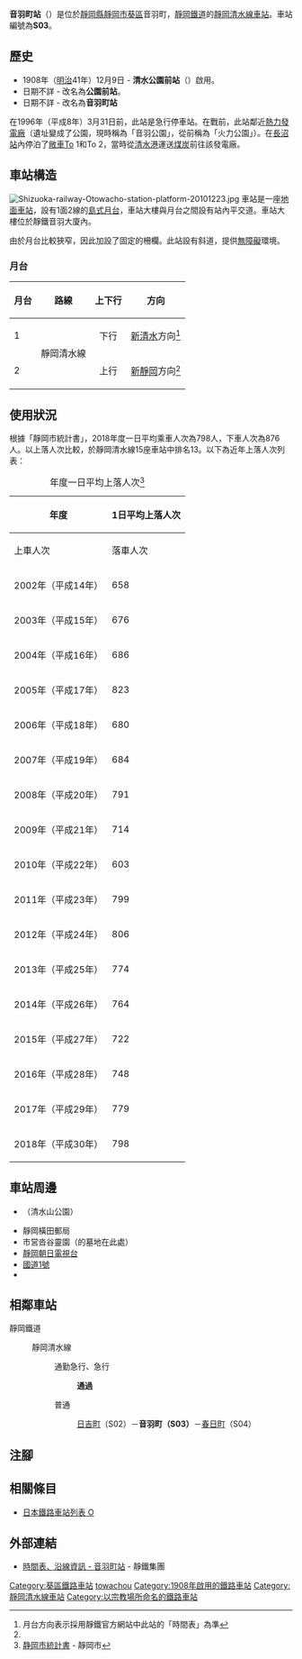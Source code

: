 {{NoteTA
|T=zh-hans:音羽町站;zh-hk:音羽町站;zh-tw:音羽町車站;
|1=zh-hans:音羽町站;zh-hk:音羽町站;zh-tw:音羽町車站;
}}
{{Infobox station
|公司色 = #3366FF
|站名 = 音羽町
|圖片 = Hiyoshichosta. Ekisha.jpg
|圖片說明 = 車站大樓（2017年3月）
|日文原名 = 音羽町
|平假名 = おとわちょう
|羅馬拼音 = Otowacho
|副站名 = 
|電報略號 = 
|所在地 = {{JPN}}[[靜岡縣|靜岡縣]][[靜岡市|靜岡市]][[葵區|葵區]]音羽町
|座標 = {{coord|34|58|42.11|N|138|23|45.62|E|type:railwaystation_region:JP-24|display=inline,title}}
|車站構造 = [[地面車站|地面車站]]
|月台配置 = 1面2線
|啟用年月日 = 1908年（明治41年）12月9日
|廢站年月日 = 
|乘客人數 = 798
|上下車人次 = 
|統計年度 = 2018
|轉車 = 
|全寬備註 = 
|adjacent = {{Adjacent stations|system=靜岡鐵道|line=靜岡清水線|left=日吉町|right=春日町|note-left=S02<br>0.5km|note-mid=S03<br>距離[[新靜岡站|新靜岡]]1.0km|note-right=S04<br>0.5km}}
}}
'''音羽町站'''（{{jpn|j=音羽町駅|hg=おとわちょうえき|rm=Otowacho eki|f=y}}）是位於[[靜岡縣|靜岡縣]][[靜岡市|靜岡市]][[葵區|葵區]]音羽町，[[靜岡鐵道|靜岡鐵道]]的[[靜岡清水線|靜岡清水線]][[鐵路車站|車站]]。車站編號為'''S03'''。

== 歷史 ==
* 1908年（[[明治|明治]]41年）12月9日 - '''清水公園前站'''（{{jpn|j=きよみず公園前駅}}）啟用。
* 日期不詳 - 改名為'''公園前站'''。
* 日期不詳 - 改名為'''音羽町站'''

在1996年（平成8年）3月31日前，此站是急行停車站。在戰前，此站鄰近{{Translink|ja|静岡市電気部|靜岡市電氣部}}[[熱力發電廠|熱力發電廠]]（遺址變成了公園，現時稱為「音羽公園」，從前稱為「火力公園」）。在[[長沼站_(靜岡縣)|長沼站]]內停泊了[[敞車|敞車]]To 1和To 2，當時從[[清水港|清水港]]運送[[煤炭|煤炭]]前往該發電廠。

== 車站構造 ==
[[File:Shizuoka-railway-Otowacho-station-platform-20101223.jpg|thumb]]
車站是一座[[地面車站|地面車站]]，設有1面2線的[[島式月台|島式月台]]，車站大樓與月台之間設有站內平交道。車站大樓位於靜鐵音羽大廈內。

由於月台比較狹窄，因此加設了固定的柵欄。此站設有斜道，提供[[無障礙|無障礙]]環境。

=== 月台 ===
{| rules="rows" class="wikitable"
!月台!!路線!!上下行!!方向
|-
! 1
| rowspan="2"| {{Color|#3366FF|●}}靜岡清水線
| style="text-align:center" | 下行
| [[新清水駅|新清水]]方向<ref name="homen">月台方向表示採用靜鐵官方網站中此站的「時間表」為準</ref>
|-
! 2
| style="text-align:center" | 上行
| [[新靜岡站|新靜岡]]方向<ref name="homen" />
|}

== 使用狀況 ==
根據「靜岡市統計書」，2018年度一日平均乘車人次為798人，下車人次為876人。以上落人次比較，於靜岡清水線15座車站中排名13。以下為近年上落人次列表：
{| class="wikitable" style="text-align:right;"
|+年度一日平均上落人次<ref>[http://www.city.shizuoka.jp/556_000114.html 静岡市統計書]{{ja icon}} - 靜岡市</ref>
|-
!rowspan="2"|年度
!colspan="3"|1日平均上落人次
|-
!上車人次
!落車人次
!合計
|-
|2002年（平成14年）
|658
|909
|1,567
|-
|2003年（平成15年）
|676
|946
|1,622
|-
|2004年（平成16年）
|686
|955
|1,641
|-
|2005年（平成17年）
|823
|849
|1,672
|-
|2006年（平成18年）
|680
|966
|1,646
|-
|2007年（平成19年）
|684
|962
|1,646
|-
|2008年（平成20年）
|791
|773
|1,564
|-
|2009年（平成21年）
|714
|685
|1,399
|-
|2010年（平成22年）
|603
|693
|1,296
|-
|2011年（平成23年）
|799
|892
|1,691
|-
|2012年（平成24年）
|806
|937
|1,743
|-
|2013年（平成25年）
|774
|852
|1,626
|-
|2014年（平成26年）
|764
|834
|1,598
|-
|2015年（平成27年）
|722
|796
|1,518
|-
|2016年（平成28年）
|748
|822
|1,570
|-
|2017年（平成29年）
|779
|863
|1,642
|-
|2018年（平成30年）
|798
|876
|1,674
|}

== 車站周邊 ==
* {{Translink|ja|清水寺 (静岡市)|清水寺 (靜岡市)|音羽山清水寺}}（清水山公園）
* 靜岡橫田郵局
* 市営沓谷靈園（{{Translink|ja|大杉栄|大杉榮}}的墓地在此處）
* [[靜岡朝日電視台|靜岡朝日電視台]]
* [[國道1號_(日本)|國道1號]]
* {{Translink|ja|静岡学園中学校・高等学校|靜岡學園中學·高等學校}}

== 相鄰車站 ==
; 靜岡鐵道
: {{車站編號s|#009|white|S}} 靜岡清水線
:: {{Color|orange|■}}通勤急行、{{Color|red|■}}急行
::: '''通過'''
:: {{Color|blue|■}}普通
::: [[日吉町站|日吉町]]（S02）－'''音羽町（S03）'''－[[春日町站|春日町]]（S04）
== 注腳 ==
{{Reflist}}
== 相關條目 ==
{{commonscat|Otowachō Station}}
* [[日本鐵路車站列表_O|日本鐵路車站列表 O]]
== 外部連結 ==
* [http://www.train.shizutetsu.co.jp/timetable/03_otowacho.html 時間表、沿線資訊 - 音羽町站]{{ja icon}} - 靜鐵集團
{{靜岡清水線}}
{{DEFAULTSORT:Otowacho}}
[[Category:葵區鐵路車站|Category:葵區鐵路車站]]
[[Category:日本鐵路車站_O|towachou]]
[[Category:1908年啟用的鐵路車站|Category:1908年啟用的鐵路車站]]
[[Category:靜岡清水線車站|Category:靜岡清水線車站]]
[[Category:以宗教場所命名的鐵路車站|Category:以宗教場所命名的鐵路車站]]
